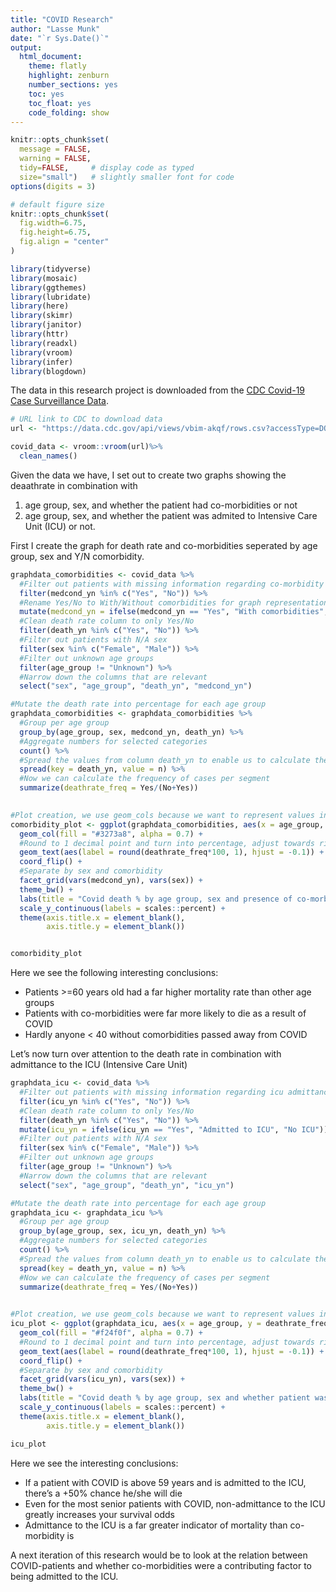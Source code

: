 ```yaml
---
title: "COVID Research"
author: "Lasse Munk"
date: "`r Sys.Date()`"
output:
  html_document:
    theme: flatly
    highlight: zenburn
    number_sections: yes
    toc: yes
    toc_float: yes
    code_folding: show
---
```



```r
knitr::opts_chunk$set(
  message = FALSE, 
  warning = FALSE, 
  tidy=FALSE,     # display code as typed
  size="small")   # slightly smaller font for code
options(digits = 3)

# default figure size
knitr::opts_chunk$set(
  fig.width=6.75, 
  fig.height=6.75,
  fig.align = "center"
)
```

```r
library(tidyverse)  
library(mosaic)
library(ggthemes)
library(lubridate)
library(here)
library(skimr)
library(janitor)
library(httr)
library(readxl)
library(vroom)
library(infer)
library(blogdown)
```

The data in this research project is downloaded from the [CDC Covid-19 Case Surveillance Data](https://data.cdc.gov/Case-Surveillance/COVID-19-Case-Surveillance-Public-Use-Data/vbim-akqf).


```r
# URL link to CDC to download data
url <- "https://data.cdc.gov/api/views/vbim-akqf/rows.csv?accessType=DOWNLOAD"

covid_data <- vroom::vroom(url)%>%
  clean_names()
```

Given the data we have, I set out to create two graphs showing the deaathrate in combination with

1.  age group, sex, and whether the patient had co-morbidities or not
2.  age group, sex, and whether the patient was admited to Intensive Care Unit (ICU) or not.

First I create the graph for death rate and co-morbidities seperated by age group, sex and Y/N comorbidity. 

```r
graphdata_comorbidities <- covid_data %>%
  #Filter out patients with missing information regarding co-morbidity
  filter(medcond_yn %in% c("Yes", "No")) %>%
  #Rename Yes/No to With/Without comorbidities for graph representation
  mutate(medcond_yn = ifelse(medcond_yn == "Yes", "With comorbidities", "Without comorbidities")) %>%
  #Clean death rate column to only Yes/No  
  filter(death_yn %in% c("Yes", "No")) %>%
  #Filter out patients with N/A sex 
  filter(sex %in% c("Female", "Male")) %>%
  #Filter out unknown age groups
  filter(age_group != "Unknown") %>%
  #Narrow down the columns that are relevant
  select("sex", "age_group", "death_yn", "medcond_yn")

#Mutate the death rate into percentage for each age group 
graphdata_comorbidities <- graphdata_comorbidities %>% 
  #Group per age group
  group_by(age_group, sex, medcond_yn, death_yn) %>%
  #Aggregate numbers for selected categories
  count() %>%
  #Spread the values from column death_yn to enable us to calculate the          frequency
  spread(key = death_yn, value = n) %>%
  #Now we can calculate the frequency of cases per segment 
  summarize(deathrate_freq = Yes/(No+Yes))
  

#Plot creation, we use geom_cols because we want to represent values in the data 
comorbidity_plot <- ggplot(graphdata_comorbidities, aes(x = age_group, y = deathrate_freq)) + 
  geom_col(fill = "#3273a8", alpha = 0.7) + 
  #Round to 1 decimal point and turn into percentage, adjust towards right
  geom_text(aes(label = round(deathrate_freq*100, 1), hjust = -0.1)) +
  coord_flip() + 
  #Separate by sex and comorbidity
  facet_grid(vars(medcond_yn), vars(sex)) + 
  theme_bw() +
  labs(title = "Covid death % by age group, sex and presence of co-morbidities", caption = "Source: CDC") + 
  scale_y_continuous(labels = scales::percent) + 
  theme(axis.title.x = element_blank(),
        axis.title.y = element_blank())


comorbidity_plot
```
Here we see the following interesting conclusions: 

* Patients >=60 years old had a far higher mortality rate than other age groups 
* Patients with co-morbidities were far more likely to die as a result of COVID 
* Hardly anyone < 40 without comorbidities passed away from COVID 

Let's now turn over attention to the death rate in combination with admittance to the ICU (Intensive Care Unit)
```r
graphdata_icu <- covid_data %>%
  #Filter out patients with missing information regarding icu admittance
  filter(icu_yn %in% c("Yes", "No")) %>%
  #Clean death rate column to only Yes/No  
  filter(death_yn %in% c("Yes", "No")) %>%
  mutate(icu_yn = ifelse(icu_yn == "Yes", "Admitted to ICU", "No ICU")) %>%
  #Filter out patients with N/A sex 
  filter(sex %in% c("Female", "Male")) %>%
  #Filter out unknown age groups
  filter(age_group != "Unknown") %>%
  #Narrow down the columns that are relevant
  select("sex", "age_group", "death_yn", "icu_yn")

#Mutate the death rate into percentage for each age group 
graphdata_icu <- graphdata_icu %>% 
  #Group per age group
  group_by(age_group, sex, icu_yn, death_yn) %>%
  #Aggregate numbers for selected categories
  count() %>%
  #Spread the values from column death_yn to enable us to calculate the          frequency
  spread(key = death_yn, value = n) %>%
  #Now we can calculate the frequency of cases per segment 
  summarize(deathrate_freq = Yes/(No+Yes))
  

#Plot creation, we use geom_cols because we want to represent values in the data 
icu_plot <- ggplot(graphdata_icu, aes(x = age_group, y = deathrate_freq)) + 
  geom_col(fill = "#f24f0f", alpha = 0.7) + 
  #Round to 1 decimal point and turn into percentage, adjust towards right
  geom_text(aes(label = round(deathrate_freq*100, 1), hjust = -0.1)) +
  coord_flip() + 
  #Separate by sex and comorbidity
  facet_grid(vars(icu_yn), vars(sex)) + 
  theme_bw() +
  labs(title = "Covid death % by age group, sex and whether patient was admitted to ICU", caption = "Source: CDC") + 
  scale_y_continuous(labels = scales::percent) + 
  theme(axis.title.x = element_blank(),
        axis.title.y = element_blank())

icu_plot
```
Here we see the interesting conclusions:

* If a patient with COVID is above 59 years and is admitted to the ICU, there's a +50% chance he/she will die 
* Even for the most senior patients with COVID, non-admittance to the ICU greatly increases your survival odds 
* Admittance to the ICU is a far greater indicator of mortality than co-morbidity is 

A next iteration of this research would be to look at the relation between COVID-patients and whether co-morbidities were a contributing factor to being admitted to the ICU. 
